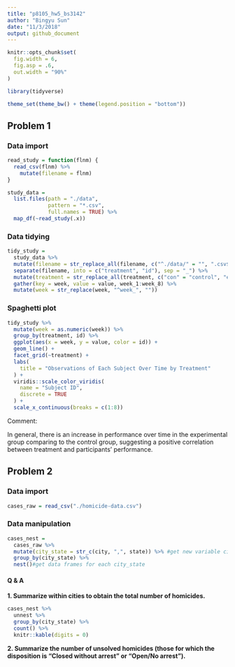 ```yaml
---
title: "p8105_hw5_bs3142"
author: "Bingyu Sun"
date: "11/3/2018"
output: github_document
---
```


```r
knitr::opts_chunk$set(
  fig.width = 6,
  fig.asp = .6,
  out.width = "90%"
)

library(tidyverse)

theme_set(theme_bw() + theme(legend.position = "bottom"))
```

## Problem 1

### Data import

```r
read_study = function(flnm) {
  read_csv(flnm) %>%
    mutate(filename = flnm)
}

study_data = 
  list.files(path = "./data",
             pattern = "*.csv",
             full.names = TRUE) %>%
  map_df(~read_study(.x))
```

### Data tidying

```r
tidy_study =
  study_data %>%
  mutate(filename = str_replace_all(filename, c("^./data/" = "", ".csv$" = ""))) %>%
  separate(filename, into = c("treatment", "id"), sep = "_") %>%
  mutate(treatment = str_replace_all(treatment, c("con" = "control", "exp" = "experiment"))) %>%
  gather(key = week, value = value, week_1:week_8) %>%
  mutate(week = str_replace(week, "^week_", ""))
```

### Spaghetti plot

```r
tidy_study %>%
  mutate(week = as.numeric(week)) %>%
  group_by(treatment, id) %>% 
  ggplot(aes(x = week, y = value, color = id)) +
  geom_line() +
  facet_grid(~treatment) +
  labs(
    title = "Observations of Each Subject Over Time by Treatment"
  ) +
  viridis::scale_color_viridis(
    name = "Subject ID",
    discrete = TRUE
  ) +
  scale_x_continuous(breaks = c(1:8))
```

Comment:

In general, there is an increase in performance over time in the experimental group comparing to the control group, suggesting a positive correlation between treatment and participants' performance.

## Problem 2

### Data import

```r
cases_raw = read_csv("./homicide-data.csv")
```

### Data manipulation

```r
cases_nest =
  cases_raw %>%
  mutate(city_state = str_c(city, ",", state)) %>% #get new variable city_state
  group_by(city_state) %>%
  nest()#get data frames for each city_state
```

#### Q & A

**1. Summarize within cities to obtain the total number of homicides.**

```r
cases_nest %>%
  unnest %>%
  group_by(city_state) %>%
  count() %>%
  knitr::kable(digits = 0)
```

**2. Summarize the number of unsolved homicides (those for which the disposition is “Closed without arrest” or “Open/No arrest”).**

```r

```


